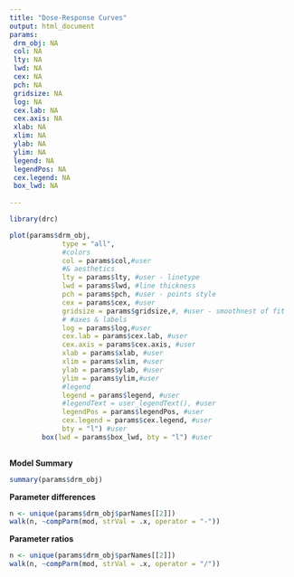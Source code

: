 ```yaml
---
title: "Dose-Response Curves"
output: html_document
params:
 drm_obj: NA
 col: NA
 lty: NA
 lwd: NA
 cex: NA
 pch: NA
 gridsize: NA
 log: NA
 cex.lab: NA
 cex.axis: NA 
 xlab: NA
 xlim: NA
 ylab: NA
 ylim: NA
 legend: NA
 legendPos: NA
 cex.legend: NA
 box_lwd: NA
             
---
```


```r
library(drc)
```


```r
plot(params$drm_obj,
             type = "all",
             #colors 
             col = params$col,#user
             #& aesthetics
             lty = params$lty, #user - linetype
             lwd = params$lwd, #line thickness
             pch = params$pch, #user - points style
             cex = params$cex, #user
             gridsize = params$gridsize,#, #user - smoothnest of fit
             # #axes & labels
             log = params$log,#user
             cex.lab = params$cex.lab, #user
             cex.axis = params$cex.axis, #user
             xlab = params$xlab, #user
             xlim = params$xlim, #user
             ylab = params$ylab, #user
             ylim = params$ylim,#user
             #legend
             legend = params$legend, #user
             #legendText = user_legendText(), #user
             legendPos = params$legendPos, #user
             cex.legend = params$cex.legend, #user
             bty = "l") #user
        box(lwd = params$box_lwd, bty = "l") #user
        
```


**Model Summary**
```r
summary(params$drm_obj)
```

**Parameter differences**
```r
n <- unique(params$drm_obj$parNames[[2]])
walk(n, ~compParm(mod, strVal = .x, operator = "-"))
```

**Parameter ratios**
```r
n <- unique(params$drm_obj$parNames[[2]])
walk(n, ~compParm(mod, strVal = .x, operator = "/"))
```

